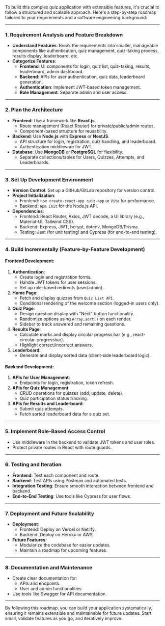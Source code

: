 To build this complex quiz application with extensible features, it's crucial to follow a structured and scalable approach. Here's a step-by-step roadmap tailored to your requirements and a software engineering background:

---

### **1. Requirement Analysis and Feature Breakdown**

- **Understand Features**: Break the requirements into smaller, manageable components like authentication, quiz management, quiz-taking process, results display, leaderboard, etc.
- **Categorize Features**:
  - **Frontend**: UI components for login, quiz list, quiz-taking, results, leaderboard, admin dashboard.
  - **Backend**: APIs for user authentication, quiz data, leaderboard generation.
  - **Authentication**: Implement JWT-based token management.
  - **Role Management**: Separate admin and user access.

---

### **2. Plan the Architecture**

- **Frontend**: Use a framework like **React.js**.
  - Route management (React Router) for private/public/admin routes.
  - Component-based structure for reusability.
- **Backend**: Use **Node.js** with **Express** or **NestJS**.
  - API structure for login, registration, quiz handling, and leaderboard.
  - Authentication middleware for JWT.
- **Database**: Use **MongoDB** or **PostgreSQL** for flexibility.
  - Separate collections/tables for Users, Quizzes, Attempts, and Leaderboards.

---

### **3. Set Up Development Environment**

- **Version Control**: Set up a GitHub/GitLab repository for version control.
- **Project Initialization**:
  - Frontend: `npx create-react-app quiz-app` or `Vite` for performance.
  - Backend: `npm init` for the Node.js API.
- **Dependencies**:
  - Frontend: React Router, Axios, JWT decode, a UI library (e.g., Material-UI, Tailwind CSS).
  - Backend: Express, JWT, bcrypt, dotenv, MongoDB/Prisma.
  - Testing: Jest (for unit testing) and Cypress (for end-to-end testing).

---

### **4. Build Incrementally (Feature-by-Feature Development)**

#### **Frontend Development**:

1. **Authentication**:
   - Create login and registration forms.
   - Handle JWT tokens for user sessions.
   - Set up role-based redirects (user/admin).
2. **Home Page**:
   - Fetch and display quizzes from `Quiz List API`.
   - Conditional rendering of the welcome section (logged-in users only).
3. **Quiz Page**:
   - Design question display with "Next" button functionality.
   - Randomize options using `Array.sort()` on each render.
   - Sidebar to track answered and remaining questions.
4. **Results Page**:
   - Calculate marks and display circular progress bar (e.g., react-circular-progressbar).
   - Highlight correct/incorrect answers.
5. **Leaderboard**:
   - Generate and display sorted data (client-side leaderboard logic).

#### **Backend Development**:

1. **APIs for User Management**:
   - Endpoints for login, registration, token refresh.
2. **APIs for Quiz Management**:
   - CRUD operations for quizzes (add, update, delete).
   - Quiz participation status tracking.
3. **APIs for Results and Leaderboard**:
   - Submit quiz attempts.
   - Fetch sorted leaderboard data for a quiz set.

---

### **5. Implement Role-Based Access Control**

- Use middleware in the backend to validate JWT tokens and user roles.
- Protect private routes in React with route guards.

---

### **6. Testing and Iteration**

- **Frontend**: Test each component and route.
- **Backend**: Test APIs using Postman and automated tests.
- **Integration Testing**: Ensure smooth interaction between frontend and backend.
- **End-to-End Testing**: Use tools like Cypress for user flows.

---

### **7. Deployment and Future Scalability**

- **Deployment**:
  - Frontend: Deploy on Vercel or Netlify.
  - Backend: Deploy on Heroku or AWS.
- **Future Features**:
  - Modularize the codebase for easier updates.
  - Maintain a roadmap for upcoming features.

---

### **8. Documentation and Maintenance**

- Create clear documentation for:
  - APIs and endpoints.
  - User and admin functionalities.
- Use tools like Swagger for API documentation.

---

By following this roadmap, you can build your application systematically, ensuring it remains extensible and maintainable for future updates. Start small, validate features as you go, and iteratively improve.
